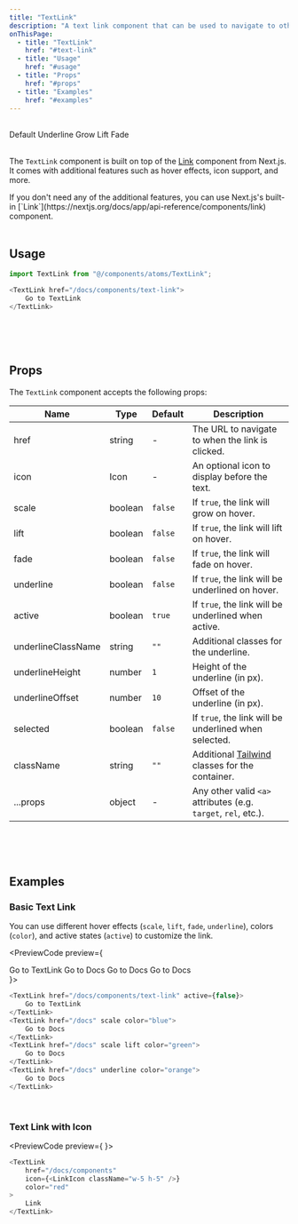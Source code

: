 ```yaml
---
title: "TextLink"
description: "A text link component that can be used to navigate to other pages."
onThisPage:
  - title: "TextLink"
    href: "#text-link"
  - title: "Usage"
    href: "#usage"
  - title: "Props"
    href: "#props"
  - title: "Examples"
    href: "#examples"
---
```


<div id="text-link" />

<br/>

<div className="flex flex-col items-center gap-0">
    <TextLink href="/docs/components/text-link">
        Default
    </TextLink>
    <TextLink href="/docs/components/text-link" underline>
        Underline
    </TextLink>
    <TextLink href="/docs/components/text-link" scale>
        Grow
    </TextLink>
    <TextLink href="/docs/components/text-link" lift>
        Lift
    </TextLink>
    <TextLink href="/docs/components/text-link" fade>
        Fade
    </TextLink>
</div>

<br />

The `TextLink` component is built on top of the [Link](https://nextjs.org/docs/app/api-reference/components/link) component from Next.js.
It comes with additional features such as hover effects, icon support, and more.

<Callout>
    If you don't need any of the additional features, you can use Next.js's built-in [`Link`](https://nextjs.org/docs/app/api-reference/components/link) component.
</Callout>

<br/>
<br/>
<Divider />

<div id="usage" />

## Usage

```javascript
import TextLink from "@/components/atoms/TextLink";

<TextLink href="/docs/components/text-link">
    Go to TextLink
</TextLink>
```

<br/>
<br/>
<br/>
<Divider />

<div id="props" />

## Props

The `TextLink` component accepts the following props:

| Name               | Type    | Default | Description                                                                     |
|--------------------|---------|---------|---------------------------------------------------------------------------------|
| href               | string  | -       | The URL to navigate to when the link is clicked.                                |
| icon               | Icon    | -       | An optional icon to display before the text.                                    |
| scale              | boolean | `false` | If `true`, the link will grow on hover.                                         |
| lift               | boolean | `false` | If `true`, the link will lift on hover.                                         |
| fade               | boolean | `false` | If `true`, the link will fade on hover.                                         |
| underline          | boolean | `false` | If `true`, the link will be underlined on hover.                                |
| active             | boolean | `true`  | If `true`, the link will be underlined when active.                             |
| underlineClassName | string  | `""`    | Additional classes for the underline.                                           |
| underlineHeight    | number  | `1`     | Height of the underline (in px).                                                |
| underlineOffset    | number  | `10`    | Offset of the underline (in px).                                                |
| selected           | boolean | `false` | If `true`, the link will be underlined when selected.                           |
| className          | string  | `""`    | Additional [Tailwind](https://tailwindcss.com) classes for the container.       |
| ...props           | object  | -       | Any other valid <code>&lt;a&gt;</code> attributes (e.g. `target`, `rel`, etc.). |

<br/>
<br/>
<br/>
<Divider />

<div id="examples" />

## Examples

### Basic Text Link
You can use different hover effects (`scale`, `lift`, `fade`, `underline`), colors (`color`), and active states (`active`) to customize the link.

<PreviewCode preview={
    <div className="flex flex-col items-center gap-4">
        <TextLink href="/docs/components/text-link" active={false}>
            Go to TextLink
        </TextLink>
        <TextLink href="/docs" scale color="blue">
            Go to Docs
        </TextLink>
        <TextLink href="/docs" scale lift color="green">
            Go to Docs
        </TextLink>
        <TextLink href="/docs" underline color="orange">
            Go to Docs
        </TextLink>
    </div>
}>
```javascript
<TextLink href="/docs/components/text-link" active={false}>
    Go to TextLink
</TextLink>
<TextLink href="/docs" scale color="blue">
    Go to Docs
</TextLink>
<TextLink href="/docs" scale lift color="green">
    Go to Docs
</TextLink>
<TextLink href="/docs" underline color="orange">
    Go to Docs
</TextLink>
```
</PreviewCode>

<br />

### Text Link with Icon
<PreviewCode preview={
    <TextLinkIconDemo />
}>
```javascript
<TextLink
    href="/docs/components"
    icon={<LinkIcon className="w-5 h-5" />}
    color="red"
>
    Link
</TextLink>
```
</PreviewCode>

<br/>
<br/>
<br/>
<br/>
<br/>
<br/>
